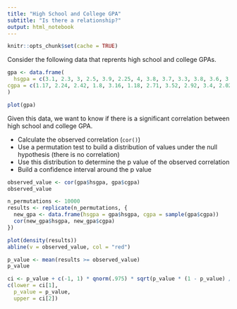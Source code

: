 ```yaml
---
title: "High School and College GPA"
subtitle: "Is there a relationship?"
output: html_notebook
---
```


```r
knitr::opts_chunk$set(cache = TRUE)
```

Consider the following data that reprents high school and college GPAs.

```r
gpa <- data.frame(
  hsgpa = c(3.1, 2.3, 3, 2.5, 3.9, 2.25, 4, 3.8, 3.7, 3.3, 3.8, 3.6, 3.6, 3.3, 3.4, 3.4, 3, 2.9, 3.1, 3.5, 3.3, 2.6, 3, 3.6, 2),
cgpa = c(1.17, 2.24, 2.42, 1.8, 3.16, 1.18, 2.71, 3.52, 2.92, 3.4, 2.02,  3.38, 2.69, 3.04, 2.35, 2, 2.32, 2.48, 2.37, 3.14, 1.88, 2.17, 2.3, 2.18, 0)
)
```

```r
plot(gpa)
```

Given this data, we want to know if there is a significant correlation between
high school and college GPA.

+ Calculate the observed correlation (`cor()`)
+ Use a permutation test to build a distribution of values under the null hypothesis
(there is no correlation)
+ Use this distribution to determine the p value of the observed correlation
+ Build a confidence interval around the p value

```r
observed_value <- cor(gpa$hsgpa, gpa$cgpa)
observed_value
```

```r
n_permutations <- 10000
results <- replicate(n_permutations, {
  new_gpa <- data.frame(hsgpa = gpa$hsgpa, cgpa = sample(gpa$cgpa))
  cor(new_gpa$hsgpa, new_gpa$cgpa)
})
```

```r
plot(density(results))
abline(v = observed_value, col = "red")
```

```r
p_value <- mean(results >= observed_value)
p_value
```

```r
ci <- p_value + c(-1, 1) * qnorm(.975) * sqrt(p_value * (1 - p_value) / n_permutations)
c(lower = ci[1],
  p_value = p_value,
  upper = ci[2])
```

